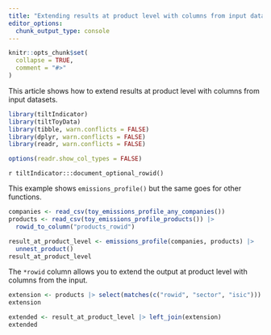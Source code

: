 ```yaml
---
title: "Extending results at product level with columns from input datasets"
editor_options: 
  chunk_output_type: console
---
```


```r
knitr::opts_chunk$set(
  collapse = TRUE,
  comment = "#>"
)
```

This article shows how to extend results at product level with columns from
input datasets.

```r
library(tiltIndicator)
library(tiltToyData)
library(tibble, warn.conflicts = FALSE)
library(dplyr, warn.conflicts = FALSE)
library(readr, warn.conflicts = FALSE)

options(readr.show_col_types = FALSE)
```

`r tiltIndicator:::document_optional_rowid()`

This example shows `emissions_profile()` but the same goes for other functions.

```r
companies <- read_csv(toy_emissions_profile_any_companies())
products <- read_csv(toy_emissions_profile_products()) |>
  rowid_to_column("products_rowid")

result_at_product_level <- emissions_profile(companies, products) |>
  unnest_product()
result_at_product_level
```

The `*rowid` column allows you to extend the output at product level with
columns from the input.

```r
extension <- products |> select(matches(c("rowid", "sector", "isic")))
extension

extended <- result_at_product_level |> left_join(extension)
extended
```
